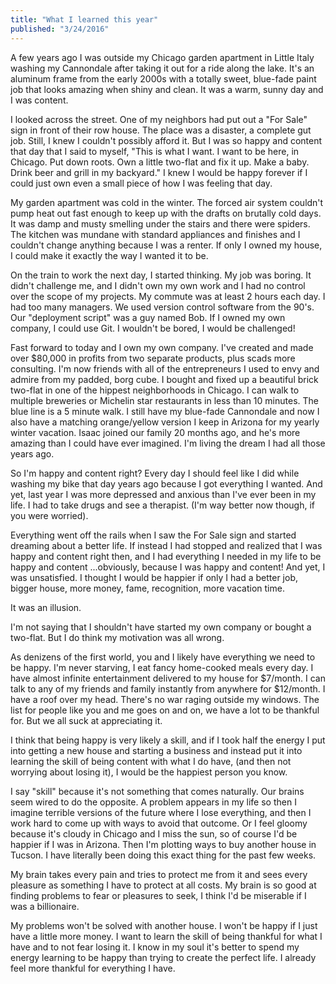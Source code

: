 ```yaml
---
title: "What I learned this year"
published: "3/24/2016"
---
```


A few years ago I was outside my Chicago garden apartment in Little Italy washing my Cannondale after taking it out for a ride along the lake. It's an aluminum frame from the early 2000s with a totally sweet, blue-fade paint job that looks amazing when shiny and clean. It was a warm, sunny day and I was content.

I looked across the street. One of my neighbors had put out a "For Sale" sign in front of their row house. The place was a disaster, a complete gut job. Still, I knew I couldn't possibly afford it. But I was so happy and content that day that I said to myself, "This is what I want. I want to be here, in Chicago. Put down roots. Own a little two-flat and fix it up. Make a baby. Drink beer and grill in my backyard." I knew I would be happy forever if I could just own even a small piece of how I was feeling that day.

My garden apartment was cold in the winter. The forced air system couldn't pump heat out fast enough to keep up with the drafts on brutally cold days. It was damp and musty smelling under the stairs and there were spiders. The kitchen was mundane with standard appliances and finishes and I couldn't change anything because I was a renter. If only I owned my house, I could make it exactly the way I wanted it to be.

On the train to work the next day, I started thinking. My job was boring. It didn't challenge me, and I didn't own my own work and I had no control over the scope of my projects. My commute was at least 2 hours each day. I had too many managers. We used version control software from the 90's. Our "deployment script" was a guy named Bob. If I owned my own company, I could use Git. I wouldn't be bored, I would be challenged!

Fast forward to today and I own my own company. I've created and made over $80,000 in profits from two separate products, plus scads more consulting. I'm now friends with all of the entrepreneurs I used to envy and admire from my padded, borg cube. I bought and fixed up a beautiful brick two-flat in one of the hippest neighborhoods in Chicago. I can walk to multiple breweries or Michelin star restaurants in less than 10 minutes. The blue line is a 5 minute walk. I still have my blue-fade Cannondale and now I also have a matching orange/yellow version I keep in Arizona for my yearly winter vacation. Isaac joined our family 20 months ago, and he's more amazing than I could have ever imagined. I'm living the dream I had all those years ago.

So I'm happy and content right? Every day I should feel like I did while washing my bike that day years ago because I got everything I wanted. And yet, last year I was more depressed and anxious than I've ever been in my life. I had to take drugs and see a therapist. (I'm way better now though, if you were worried).

Everything went off the rails when I saw the For Sale sign and started dreaming about a better life. If instead I had stopped and realized that I was happy and content right then, and I had everything I needed in my life to be happy and content ...obviously, because I was happy and content! And yet, I was unsatisfied. I thought I would be happier if only I had a better job, bigger house, more money, fame, recognition, more vacation time.

It was an illusion.

I'm not saying that I shouldn't have started my own company or bought a two-flat. But I do think my motivation was all wrong.

As denizens of the first world, you and I likely have everything we need to be happy. I'm never starving, I eat fancy home-cooked meals every day. I have almost infinite entertainment delivered to my house for $7/month. I can talk to any of my friends and family instantly from anywhere for $12/month. I have a roof over my head. There's no war raging outside my windows. The list for people like you and me goes on and on, we have a lot to be thankful for. But we all suck at appreciating it.

I think that being happy is very likely a skill, and if I took half the energy I put into getting a new house and starting a business and instead put it into learning the skill of being content with what I do have, (and then not worrying about losing it), I would be the happiest person you know.

I say "skill" because it's not something that comes naturally. Our brains seem wired to do the opposite. A problem appears in my life so then I imagine terrible versions of the future where I lose everything, and then I work hard to come up with ways to avoid that outcome. Or I feel gloomy because it's cloudy in Chicago and I miss the sun, so of course I'd be happier if I was in Arizona. Then I'm plotting ways to buy another house in Tucson. I have literally been doing this exact thing for the past few weeks.

My brain takes every pain and tries to protect me from it and sees every pleasure as something I have to protect at all costs. My brain is so good at finding problems to fear or pleasures to seek, I think I'd be miserable if I was a billionaire.

My problems won't be solved with another house. I won't be happy if I just have a little more money. I want to learn the skill of being thankful for what I have and to not fear losing it. I know in my soul it's better to spend my energy learning to be happy than trying to create the perfect life. I already feel more thankful for everything I have.
